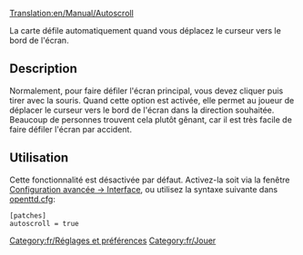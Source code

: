 [[Translation:en/Manual/Autoscroll]]


La carte défile automatiquement quand vous déplacez le curseur vers le bord de l'écran.

== Description ==
Normalement, pour faire défiler l'écran principal, vous devez cliquer puis tirer avec la souris. Quand cette option est activée, elle permet au joueur de déplacer le curseur vers le bord de l'écran dans la direction souhaitée. Beaucoup de personnes trouvent cela plutôt gênant, car il est très facile de faire défiler l'écran par accident.

== Utilisation ==
Cette fonctionnalité est désactivée par défaut. Activez-la soit via la fenêtre [[fr/Archive/Manual/Settings/Options avancées/Interface#Défiler la vue horizontalement avec le pointeur|Configuration avancée -> Interface]], ou utilisez la syntaxe suivante dans [[fr/openttd.cfg|openttd.cfg]]:
<pre>[patches]
autoscroll = true</pre>

[[Category:fr/Réglages et préférences]][[Category:fr/Jouer]]